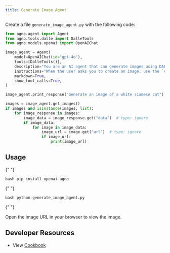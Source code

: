 ```yaml
---
title: Generate Image Agent
---
```


Create a file `generate_image_agent.py` with the following code:

```python generate_image_agent.py
from agno.agent import Agent
from agno.tools.dalle import DalleTools
from agno.models.openai import OpenAIChat

image_agent = Agent(
    model=OpenAIChat(id="gpt-4o"),
    tools=[DalleTools()],
    description="You are an AI agent that can generate images using DALL-E.",
    instructions="When the user asks you to create an image, use the `create_image` tool to create the image.",
    markdown=True,
    show_tool_calls=True,
)

image_agent.print_response("Generate an image of a white siamese cat")

images = image_agent.get_images()
if images and isinstance(images, list):
    for image_response in images:
        image_data = image_response.get("data")  # type: ignore
        if image_data:
            for image in image_data:
                image_url = image.get("url")  # type: ignore
                if image_url:
                    print(image_url)
```

## Usage

<Steps>
  <Snippet file="create-venv-step.mdx" />

{" "}

<Step title="Install libraries">```bash pip install openai agno ```</Step>

{" "}

<Step title="Run the agent">```bash python generate_image_agent.py ```</Step>

{" "}

<Step title="View the image">
  Open the image URL in your browser to view the image.
</Step>

</Steps>

## Developer Resources

- View [Cookbook](https://github.com/agno-agi/agno/tree/main/cookbook/getting_started/11_generate_image.py)

